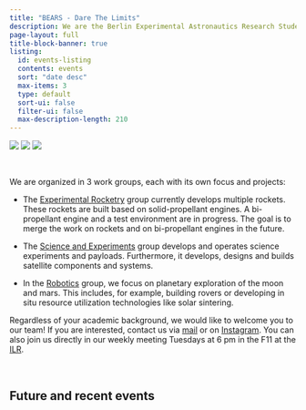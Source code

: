 ```yaml
---
title: "BEARS - Dare The Limits"
description: We are the Berlin Experimental Astronautics Research Student Team e.V. at TU Berlin and work on space related projects in our free time.
page-layout: full
title-block-banner: true
listing:
  id: events-listing
  contents: events
  sort: "date desc"
  max-items: 3
  type: default
  sort-ui: false
  filter-ui: false
  max-description-length: 210
---
```


<div class="slideshow" style="width: 100%">
  <!-- put all images here that should be available in the slideshow -->
  <img src="slideshow_index/group.jpg" >
  <img src="slideshow_index/launch1.jpg">
  <img src="projects/Rover/Rover_team.jpg">
</div>
<br/>


We are organized in 3 work groups, each with its own focus and projects:

* The [Experimental Rocketry](/projects.html#category=Experimental%20Rocketry) group currently develops multiple rockets. These rockets are built based on solid-propellant engines. A bi-propellant engine and a test environment are in progress. The goal is to merge the work on rockets and on bi-propellant engines in the future.

* The [Science and Experiments](/projects.html#category=Science%20and%20Experiments) group develops and operates science experiments and payloads. Furthermore, it develops, designs and builds satellite components and systems.

* In the [Robotics](/projects.html#category=Robotics) group, we focus on planetary exploration of the moon and mars. This includes, for example, building rovers or developing in situ resource utilization technologies like solar sintering. 

Regardless of your academic background, we would like to welcome you to our team! If you are interested, contact us via [mail](mailto://bears.space@protonmail.com) or on [Instagram](https://www.instagram.com/bears.space/). You can also join us directly in our weekly meeting Tuesdays at 6 pm in the F11 at the [ILR](https://maps.app.goo.gl/sixUKMx4wxruqQFr8).

<br/>

## Future and recent events

::: {#sample-listings}
:::
